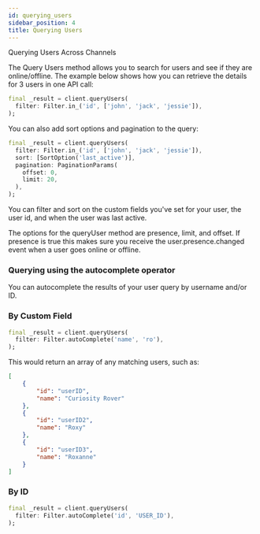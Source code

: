 ```yaml
---
id: querying_users
sidebar_position: 4
title: Querying Users
---
```

Querying Users Across Channels

The Query Users method allows you to search for users and see if they are online/offline.
The example below shows how you can retrieve the details for 3 users in one API call:

```dart
final _result = client.queryUsers(
  filter: Filter.in_('id', ['john', 'jack', 'jessie']),
);
```

You can also add sort options and pagination to the query:

```dart
final _result = client.queryUsers(
  filter: Filter.in_('id', ['john', 'jack', 'jessie']),
  sort: [SortOption('last_active')],
  pagination: PaginationParams(
    offset: 0,
    limit: 20,
  ),
);
```

You can filter and sort on the custom fields you've set for your user, the user id, and when the user was last active.

The options for the queryUser method are presence, limit, and offset.
If presence is true this makes sure you receive the user.presence.changed event when a user goes online or offline.

### Querying using the autocomplete operator

You can autocomplete the results of your user query by username and/or ID.

### By Custom Field

```dart
final _result = client.queryUsers(
  filter: Filter.autoComplete('name', 'ro'),
);
```
This would return an array of any matching users, such as:

```json
[
    {
        "id": "userID",
        "name": "Curiosity Rover"
    },
    {
        "id": "userID2",
        "name": "Roxy"
    },
    {
        "id": "userID3",
        "name": "Roxanne"
    }
]
```

### By ID

```dart
final _result = client.queryUsers(
  filter: Filter.autoComplete('id', 'USER_ID'),
);
```